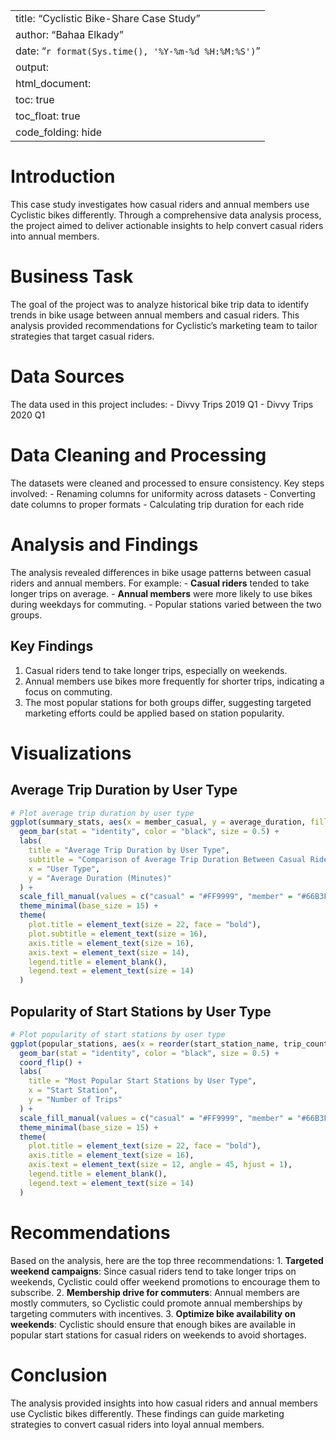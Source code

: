 
---
title: "Cyclistic Bike-Share Case Study"
author: "Bahaa Elkady"
date: "`r format(Sys.time(), '%Y-%m-%d %H:%M:%S')`"
output:
  html_document:
    toc: true
    toc_float: true
    code_folding: hide
---

# Introduction

This case study investigates how casual riders and annual members use Cyclistic bikes differently. Through a comprehensive data analysis process, the project aimed to deliver actionable insights to help convert casual riders into annual members.

# Business Task

The goal of the project was to analyze historical bike trip data to identify trends in bike usage between annual members and casual riders. This analysis provided recommendations for Cyclistic's marketing team to tailor strategies that target casual riders.

# Data Sources

The data used in this project includes:
- Divvy Trips 2019 Q1
- Divvy Trips 2020 Q1

# Data Cleaning and Processing

The datasets were cleaned and processed to ensure consistency. Key steps involved:
- Renaming columns for uniformity across datasets
- Converting date columns to proper formats
- Calculating trip duration for each ride

# Analysis and Findings

The analysis revealed differences in bike usage patterns between casual riders and annual members. For example:
- **Casual riders** tended to take longer trips on average.
- **Annual members** were more likely to use bikes during weekdays for commuting.
- Popular stations varied between the two groups.

## Key Findings
1. Casual riders tend to take longer trips, especially on weekends.
2. Annual members use bikes more frequently for shorter trips, indicating a focus on commuting.
3. The most popular stations for both groups differ, suggesting targeted marketing efforts could be applied based on station popularity.

# Visualizations

## Average Trip Duration by User Type

```r
# Plot average trip duration by user type
ggplot(summary_stats, aes(x = member_casual, y = average_duration, fill = member_casual)) +
  geom_bar(stat = "identity", color = "black", size = 0.5) +
  labs(
    title = "Average Trip Duration by User Type",
    subtitle = "Comparison of Average Trip Duration Between Casual Riders and Annual Members",
    x = "User Type",
    y = "Average Duration (Minutes)"
  ) +
  scale_fill_manual(values = c("casual" = "#FF9999", "member" = "#66B3FF")) +
  theme_minimal(base_size = 15) +
  theme(
    plot.title = element_text(size = 22, face = "bold"),
    plot.subtitle = element_text(size = 16),
    axis.title = element_text(size = 16),
    axis.text = element_text(size = 14),
    legend.title = element_blank(),
    legend.text = element_text(size = 14)
  )
```

## Popularity of Start Stations by User Type

```r
# Plot popularity of start stations by user type
ggplot(popular_stations, aes(x = reorder(start_station_name, trip_count), y = trip_count, fill = member_casual)) +
  geom_bar(stat = "identity", color = "black", size = 0.5) +
  coord_flip() +
  labs(
    title = "Most Popular Start Stations by User Type",
    x = "Start Station",
    y = "Number of Trips"
  ) +
  scale_fill_manual(values = c("casual" = "#FF9999", "member" = "#66B3FF")) +
  theme_minimal(base_size = 15) +
  theme(
    plot.title = element_text(size = 22, face = "bold"),
    axis.title = element_text(size = 16),
    axis.text = element_text(size = 12, angle = 45, hjust = 1),
    legend.title = element_blank(),
    legend.text = element_text(size = 14)
  )
```

# Recommendations

Based on the analysis, here are the top three recommendations:
1. **Targeted weekend campaigns**: Since casual riders tend to take longer trips on weekends, Cyclistic could offer weekend promotions to encourage them to subscribe.
2. **Membership drive for commuters**: Annual members are mostly commuters, so Cyclistic could promote annual memberships by targeting commuters with incentives.
3. **Optimize bike availability on weekends**: Cyclistic should ensure that enough bikes are available in popular start stations for casual riders on weekends to avoid shortages.

# Conclusion

The analysis provided insights into how casual riders and annual members use Cyclistic bikes differently. These findings can guide marketing strategies to convert casual riders into loyal annual members.

